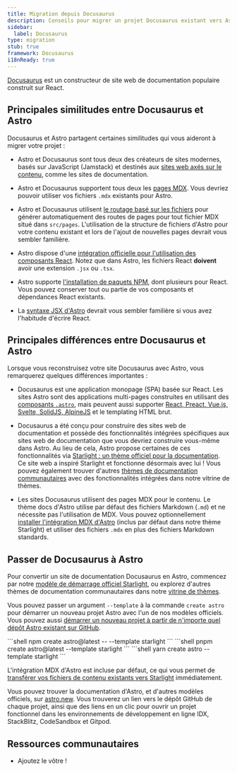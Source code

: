 ```yaml
---
title: Migration depuis Docusaurus
description: Conseils pour migrer un projet Docusaurus existant vers Astro
sidebar:
  label: Docusaurus
type: migration
stub: true
framework: Docusaurus
i18nReady: true
---
```



[Docusaurus](https://Docusaurus.io) est un constructeur de site web de documentation populaire construit sur React.

## Principales similitudes entre Docusaurus et Astro

Docusaurus et Astro partagent certaines similitudes qui vous aideront à migrer votre projet :

- Astro et Docusaurus sont tous deux des créateurs de sites modernes, basés sur JavaScript (Jamstack) et destinés aux [sites web axés sur le contenu](/fr/concepts/why-astro/#axé-sur-le-contenu), comme les sites de documentation.

- Astro et Docusaurus supportent tous deux les [pages MDX](/fr/guides/markdown-content/). Vous devriez pouvoir utiliser vos fichiers `.mdx` existants pour Astro.

- Astro et Docusaurus utilisent [le routage basé sur les fichiers](/fr/guides/routing/) pour générer automatiquement des routes de pages pour tout fichier MDX situé dans `src/pages`. L'utilisation de la structure de fichiers d'Astro pour votre contenu existant et lors de l'ajout de nouvelles pages devrait vous sembler familière.

- Astro dispose d'une [intégration officielle pour l'utilisation des composants React](/fr/guides/integrations-guide/react/). Notez que dans Astro, les fichiers React **doivent** avoir une extension `.jsx` ou `.tsx`.

- Astro supporte [l'installation de paquets NPM](/fr/guides/imports/#paquets-npm), dont plusieurs pour React. Vous pouvez conserver tout ou partie de vos composants et dépendances React existants.

- La [syntaxe JSX d'Astro](/fr/basics/astro-components/#le-template-du-composant) devrait vous sembler familière si vous avez l'habitude d'écrire React.

## Principales différences entre Docusaurus et Astro

Lorsque vous reconstruisez votre site Docusaurus avec Astro, vous remarquerez quelques différences importantes :

- Docusaurus est une application monopage (SPA) basée sur React. Les sites Astro sont des applications multi-pages construites en utilisant des [composants `.astro`](/fr/basics/astro-components/), mais peuvent aussi supporter [React, Preact, Vue.js, Svelte, SolidJS, AlpineJS](/fr/guides/framework-components/) et le templating HTML brut.

- Docusaurus a été conçu pour construire des sites web de documentation et possède des fonctionnalités intégrées spécifiques aux sites web de documentation que vous devriez construire vous-même dans Astro. Au lieu de cela, Astro propose certaines de ces fonctionnalités via [Starlight : un thème officiel pour la documentation](https://starlight.astro.build). Ce site web a inspiré Starlight et fonctionne désormais avec lui ! Vous pouvez également trouver d'autres [thèmes de documentation communautaires](https://astro.build/themes?search=&categories%5B%5D=docs) avec des fonctionnalités intégrées dans notre vitrine de thèmes.

- Les sites Docusaurus utilisent des pages MDX pour le contenu. Le thème docs d'Astro utilise par défaut des fichiers Markdown (`.md`) et ne nécessite pas l'utilisation de MDX. Vous pouvez optionnellement [installer l'intégration MDX d'Astro](/fr/guides/integrations-guide/mdx/) (inclus par défaut dans notre thème Starlight) et utiliser des fichiers `.mdx` en plus des fichiers Markdown standards.

## Passer de Docusaurus à Astro

Pour convertir un site de documentation Docusaurus en Astro, commencez par notre [modèle de démarrage officiel Starlight](https://starlight.astro.build), ou explorez d'autres thèmes de documentation communautaires dans notre [vitrine de thèmes](https://astro.build/themes?search=&categories%5B%5D=docs).

Vous pouvez passer un argument `--template` à la commande `create astro` pour démarrer un nouveau projet Astro avec l'un de nos modèles officiels. Vous pouvez aussi [démarrer un nouveau projet à partir de n'importe quel dépôt Astro existant sur GitHub](/fr/install-and-setup/#utiliser-un-thème-ou-un-modèle-de-démarrage).

  <PackageManagerTabs>
    <Fragment slot="npm">
    ```shell
    npm create astro@latest -- --template starlight
    ```
    </Fragment>
    <Fragment slot="pnpm">
    ```shell
    pnpm create astro@latest --template starlight
    ```
    </Fragment>
    <Fragment slot="yarn">
    ```shell
    yarn create astro --template starlight
    ```
    </Fragment>
  </PackageManagerTabs>

L'intégration MDX d'Astro est incluse par défaut, ce qui vous permet de [transférer vos fichiers de contenu existants vers Starlight](https://starlight.astro.build/fr/getting-started/#ajouter-du-contenu) immédiatement.

Vous pouvez trouver la documentation d'Astro, et d'autres modèles officiels, sur [astro.new](https://astro.new). Vous trouverez un lien vers le dépôt GitHub de chaque projet, ainsi que des liens en un clic pour ouvrir un projet fonctionnel dans les environnements de développement en ligne IDX, StackBlitz, CodeSandbox et Gitpod.

## Ressources communautaires

- Ajoutez le vôtre !
